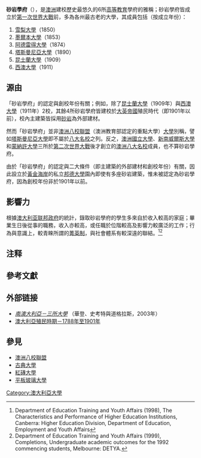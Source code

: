 {{noteTA
|1 = zh:澳大利亞; zh-hant:澳洲; zh-hans:澳洲; zh-cn:澳洲; zh-tw:澳洲; zh-hk:澳洲; zh-mo:澳洲;
|2 = zh:澳大利亚; zh-hant:澳洲; zh-hans:澳洲; zh-cn:澳洲; zh-tw:澳洲; zh-hk:澳洲; zh-mo:澳洲;
|G1 = 地名
}}

'''砂岩學府'''（{{lang-en|'''Sandstone universities'''}}），是[[澳洲|澳洲]]建校歷史最悠久的6所[[高等教育|高等教育]]學府的雅稱{{NoteTag|sandstone universities 非「[[澳大利亞八校聯盟|澳大利亞八校聯盟]]」或「教育機構聯盟」。}}；砂岩學府皆成立於[[第一次世界大戰|第一次世界大戰]]前，多為各州最古老的大學，其成員包括（按成立年份）：
# [[雪梨大學|雪梨大學]]（1850）
# [[墨爾本大學|墨爾本大學]]（1853）
# [[阿德雷得大學|阿德雷得大學]]（1874）
# [[塔斯曼尼亞大學|塔斯曼尼亞大學]]（1890）
# [[昆士蘭大學|昆士蘭大學]]（1909）
# [[西澳大學|西澳大學]]（1911）

== 源由 ==
「砂岩學府」的認定與創校年份有關；例如，除了[[昆士蘭大學|昆士蘭大學]]（1909年）與[[西澳大學|西澳大學]]（1911年）2校，其餘4所砂岩學府皆建校於[[大英帝國|大英帝國]]殖民時代（即1901年以前），校內主建築皆採用[[砂岩|砂岩]]為外部建材。

然而「砂岩學府」並非[[澳洲八校聯盟|澳洲八校聯盟]]（澳洲教育部認定的重點大學）[[大學|大學]]別稱，譬如[[塔斯曼尼亞大學|塔斯曼尼亞大學]]即不屬於[[澳洲八校聯盟|八大名校]]之列。反之，[[澳洲國立大學|澳洲國立大學]]、[[新南威爾斯大學|新南威爾斯大學]]和[[蒙納許大學|蒙納許大學]]三所於[[第二次世界大戰|第二次世界大戰]]後才創立的[[澳洲八大名校|澳洲八大名校]]成員，也不算砂岩學府。

由於「砂岩學府」的認定與二大條件（即主建築的外部建材和創校年份）有關，因此設立於[[黃金海岸市_(澳大利亞)|黃金海岸]]的私立[[邦德大學|邦德大學]]園內即使有多座砂岩建築，惟未被認定為砂岩學府，因為創校年份非於1901年以前。

== 影響力 ==
根據[[澳大利亚联邦政府|澳大利亚联邦政府]]的統計，錄取砂岩學府的學生多來自於收入較高的家庭；畢業生日後從事的職務，收入亦較高，或任職於位階較高及影響力較廣泛的工作；行為與意識上，較青睞所謂的[[菁英制|菁英制]]，與社會體系有較深遠的聯結。<ref>Department of Education Training and Youth Affairs (1998), The Characteristics and Performance of Higher Education Institutions, Canberra:  Higher Education Division, Department of Education, Employment and Youth Affairs</ref><ref>Department of Education Training and Youth Affairs (1999), Completions, Undergraduate academic outcomes for the 1992 commencing students, Melbourne: DETYA.</ref>

== 注释 ==
{{NoteFoot}}

== 參考文獻 ==
{{Reflist}}

== 外部链接 ==
* [http://www.nla.gov.au/kinetica/aum/aum03/presentations/walden.ppt ''南澳大利亞－三所大學''] {{Wayback|url=http://www.nla.gov.au/kinetica/aum/aum03/presentations/walden.ppt |date=20051112121301 }} （華登、史考特與道格拉斯，2003年）
* [http://www.awm.gov.au/atwar/colonial.htm 澳大利亞殖民時期－1788年至1901年] {{Wayback|url=http://www.awm.gov.au/atwar/colonial.htm |date=20080821161929 }}

== 參見 ==
{{Portal box|澳大利亚|大学}}
* [[澳洲八校聯盟|澳洲八校聯盟]]
* [[古典大學|古典大學]]
* [[紅磚大學|紅磚大學]]
* [[平板玻璃大學|平板玻璃大學]]

[[Category:澳大利亞大學|Category:澳大利亞大學]]